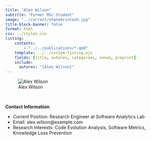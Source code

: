 ```yaml
---
title: "Alex Wilson"
subtitle: "Former MSc Student"
image: "../current/shanemcintosh.jpg"
title-block-banner: false
format: html
css: ../styles.css
listing:
    contents:
        - "../../publications/*.qmd"
    template: ../../custom-listing.ejs
    fields: [title, autores, categories, venue, preprint]
    include:
      autores: "{Alex Wilson}"
---
```


::: {.profile-image}
![Alex Wilson](../current/shanemcintosh.jpg "Alex Wilson")
:::
<br>

**Contact Information**:

- Current Position: Research Engineer at Software Analytics Lab
- Email: alex.wilson@example.com
- Research Interests: Code Evolution Analysis, Software Metrics, Knowledge Loss Prevention
